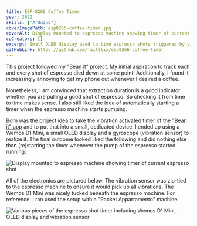 ```yaml
---
title: ESP-8266 Coffee Timer
year: 2022
skills: ["Arduino"]
coverImagePath: esp8266-coffee-timer.jpg
coverAlt: Display mounted to espresso machine showing timer of current espresso shot
coCreators: []
excerpt: Small OLED display used to time espresso shots triggered by vibration.
gitHubLink: https://github.com/failllix/esp8266-coffee-timer
---
```


This project followed my ["Bean it" project](/en/projects/bean-it).
My initial aspiration to track each and every shot of espresso died down at some point.
Additionally, I found it increasingly annoying to get my phone out whenever I desired a coffee.

Nonetheless, I am convinced that extraction duration is a good indicator whether you are pulling a good shot of espresso.
So checking it from time to time makes sense.
I also still liked the idea of automatically starting a timer when the espresso machine starts pumping.

Born was the project idea to take the vibration activated timer of the ["Bean it" app](/en/projects/bean-it) and to put that into a small, dedicated device.
I ended up using a Wemos D1 Mini, a small OLED display and a gyroscope (vibration sensor) to realize it.
The final outcome looked liked the following and did nothing else than (re)starting the timer whenever the pump of the espresso started running:

![Display mounted to espresso machine showing timer of current espresso shot](../../../images/projects/esp8266-coffee-timer.jpg)

All of the electronics are pictured below.
The vibration sensor was zip-tied to the espresso machine to ensure it would pick up all vibrations.
The Wemos D1 Mini was nicely tucked beneath the espresso machine.
For reference: I ran used the setup with a "Rocket Appartamento" machine.

![Various pieces of the espresso shot timer including Wemos D1 Mini, OLED display and vibration sensor](../../../images/projects/esp8266-coffee-timer-wiring.jpg)
